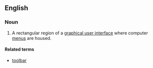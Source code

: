 ==English==
{{wikipedia}}
===Noun===
{{en-noun}}

# {{computing}} A rectangular region of a [[graphical user interface]] where computer [[menu]]s are housed.

====Related terms====
* [[toolbar]]